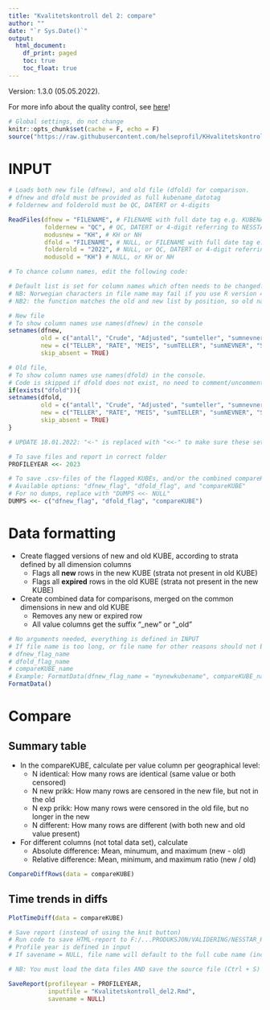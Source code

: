 ```yaml
---
title: "Kvalitetskontroll del 2: compare"
author: ""
date: "`r Sys.Date()`"
output:
  html_document: 
    df_print: paged
    toc: true
    toc_float: true
---
```

<style type="text/css">
.main-container {
  max-width: 80% !important;
  margin: auto;
}
</style>
Version: 1.3.0 (05.05.2022). 

For more info about the quality control, see [here](https://github.com/helseprofil/KHvalitetskontroll)!

```r
# Global settings, do not change
knitr::opts_chunk$set(cache = F, echo = F)
source("https://raw.githubusercontent.com/helseprofil/KHvalitetskontroll/main/R/setup.R")
```

# INPUT

```r
# Loads both new file (dfnew), and old file (dfold) for comparison. 
# dfnew and dfold must be provided as full kubename_datotag
# foldernew and folderold must be QC, DATERT or 4-digits

ReadFiles(dfnew = "FILENAME", # FILENAME with full date tag e.g. KUBENAVN_YYYY-MM-DD-hh-dd
          foldernew = "QC", # QC, DATERT or 4-digit referring to NESSTAR-folder
          modusnew = "KH", # KH or NH
          dfold = "FILENAME", # NULL, or FILENAME with full date tag e.g. KUBENAVN_YYYY-MM-DD-hh-dd
          folderold = "2022", # NULL, or QC, DATERT or 4-digit referring to NESSTAR-folder
          modusold = "KH") # NULL, or KH or NH
```

```r
# To chance column names, edit the following code:

# Default list is set for column names which often needs to be changed. Absent column names are skipped. 
# NB: Norwegian characters in file name may fail if you use R version 4.2. In that case, use column position (numeric) to indicate old name.
# NB2: the function matches the old and new list by position, so old name #1 is replaced with new name #1 etc. 

# New file
# To show column names use names(dfnew) in the console
setnames(dfnew, 
         old = c("antall", "Crude", "Adjusted", "sumteller", "sumnevner", "smr", "FLx", "utdanningsnivå"),
         new = c("TELLER", "RATE", "MEIS", "sumTELLER", "sumNEVNER", "SMR", "MEIS", "UTDANN"),
         skip_absent = TRUE)

# Old file, 
# To show column names use names(dfold) in the console. 
# Code is skipped if dfold does not exist, no need to comment/uncomment. 
if(exists("dfold")){
setnames(dfold, 
         old = c("antall", "Crude", "Adjusted", "sumteller", "sumnevner", "smr", "FLx", "utdanningsnivå"),
         new = c("TELLER", "RATE", "MEIS", "sumTELLER", "sumNEVNER", "SMR", "MEIS", "UTDANN"),
         skip_absent = TRUE)
}
```

```r
# UPDATE 18.01.2022: "<-" is replaced with "<<-" to make sure these settings are applied when saving the report. 

# To save files and report in correct folder
PROFILEYEAR <<- 2023

# To save .csv-files of the flagged KUBEs, and/or the combined compareKUBE, use this option
# Available options: "dfnew_flag", "dfold_flag", and "compareKUBE"
# For no dumps, replace with "DUMPS <<- NULL"
DUMPS <<- c("dfnew_flag", "dfold_flag", "compareKUBE")
```

# Data formatting

- Create flagged versions of new and old KUBE, according to strata defined by all dimension columns
    - Flags all **new** rows in the new KUBE (strata not present in old KUBE)
    - Flags all **expired** rows in the old KUBE (strata not present in the new KUBE)
- Create combined data for comparisons, merged on the common dimensions in new and old KUBE
    - Removes any new or expired row
    - All value columns get the suffix "_new" or "_old"

```r
# No arguments needed, everything is defined in INPUT
# If file name is too long, or file name for other reasons should not be the default, there are three name arguments that can be used:
# dfnew_flag_name
# dfold_flag_name
# compareKUBE_name
# Example: FormatData(dfnew_flag_name = "mynewkubename", compareKUBE_name = "mycomparekube")
FormatData()
```

# Compare

## Summary table

- In the compareKUBE, calculate per value column per geographical level:
    - N identical: How many rows are identical (same value or both censored)
    - N new prikk: How many rows are censored in the new file, but not in the old
    - N exp prikk: How many rows were censored in the old file, but no longer in the new
    - N different: How many rows are different (with both new and old value present)
- For different columns (not total data set), calculate
    - Absolute difference: Mean, minumum, and maximum (new - old)
    - Relative difference: Mean, minimum, and maximum ratio (new / old) 
    
```r
CompareDiffRows(data = compareKUBE)
```

## Time trends in diffs
```r
PlotTimeDiff(data = compareKUBE)
```


```r
# Save report (instead of using the knit button)
# Run code to save HTML-report to F:/...PRODUKSJON/VALIDERING/NESSTAR_KUBER/9999(profile year)/KVALITETSKONTROLL/KUBENAVN/
# Profile year is defined in input
# If savename = NULL, file name will default to the full cube name (incl date tag)

# NB: You must load the data files AND save the source file (Ctrl + S) before creating the HTML report using this function!

SaveReport(profileyear = PROFILEYEAR,
           inputfile = "Kvalitetskontroll_del2.Rmd",
           savename = NULL)
```
